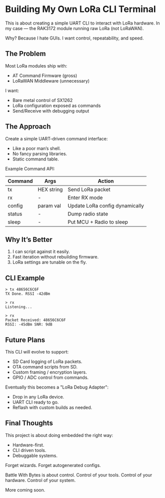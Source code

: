 # Building My Own LoRa CLI Terminal

This is about creating a simple UART CLI to interact with LoRa hardware.
In my case — the RAK3172 module running raw LoRa (not LoRaWAN).

Why? Because I hate GUIs.
I want control, repeatability, and speed.

## The Problem

Most LoRa modules ship with:
- AT Command Firmware (gross)
- LoRaWAN Middleware (unnecessary)

I want:
- Bare metal control of SX1262
- LoRa configuration exposed as commands
- Send/Receive with debugging output

## The Approach

Create a simple UART-driven command interface:
- Like a poor man’s shell.
- No fancy parsing libraries.
- Static command table.

Example Command API:

| Command | Args        | Action                            |
|---------|-------------|----------------------------------|
| tx      | HEX string  | Send LoRa packet                 |
| rx      | -           | Enter RX mode                   |
| config  | param val   | Update LoRa config dynamically  |
| status  | -           | Dump radio state                |
| sleep   | -           | Put MCU + Radio to sleep        |

## Why It’s Better

1. I can script against it easily.
2. Fast iteration without rebuilding firmware.
3. LoRa settings are tunable on the fly.

## CLI Example

```
> tx 48656C6C6F
TX Done. RSSI -42dBm

> rx
Listening...

> rx
Packet Received: 48656C6C6F
RSSI: -45dBm SNR: 9dB
```

## Future Plans

This CLI will evolve to support:
- SD Card logging of LoRa packets.
- OTA command scripts from SD.
- Custom framing / encryption layers.
- GPIO / ADC control from commands.

Eventually this becomes a "LoRa Debug Adapter":
- Drop in any LoRa device.
- UART CLI ready to go.
- Reflash with custom builds as needed.

## Final Thoughts

This project is about doing embedded the right way:
- Hardware-first.
- CLI driven tools.
- Debuggable systems.

Forget wizards.
Forget autogenerated configs.

Battle With Bytes is about control.
Control of your tools.
Control of your hardware.
Control of your system.

More coming soon.
